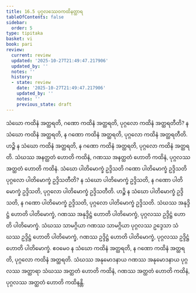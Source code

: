 ```yaml
---
title: 16.5 ပုဂ္ဂလဿေဝကထိနတ္ထာရ
tableOfContents: false
sidebar:
  order: 5
type: tipitaka
basket: vi
book: pari
review:
  current: review
  updated: '2025-10-27T21:49:47.217906'
  updated_by: ''
  notes: ''
  history:
  - state: review
    date: '2025-10-27T21:49:47.217906'
    updated_by: ''
    notes: ''
    previous_state: draft
---
```



<ReviewStatus review={frontmatter.review} showDetails={true} />

<HypothesisAnnotation frontmatter={frontmatter} />

<DynamicBreadcrumb />

<Division number="414" book="pari" e="ch" v="5" p="309">

<Paragraph number="1916" book="pari">
သံဃော ကထိနံ အတ္ထရတိ, ဂဏော ကထိနံ အတ္ထရတိ, ပုဂ္ဂလော ကထိနံ အတ္ထရတီတိ? န သံဃော ကထိနံ အတ္ထရတိ, န ဂဏော ကထိနံ အတ္ထရတိ, ပုဂ္ဂလော ကထိနံ အတ္ထရတီတိ. ဟဉ္စိ န သံဃော ကထိနံ အတ္ထရတိ, န ဂဏော ကထိနံ အတ္ထရတိ, ပုဂ္ဂလော ကထိနံ အတ္ထရတိ. သံဃဿ အနတ္ထတံ ဟောတိ ကထိနံ, ဂဏဿ အနတ္ထတံ ဟောတိ ကထိနံ, ပုဂ္ဂလဿ အတ္ထတံ ဟောတိ ကထိနံ. သံဃော ပါတိမောက္ခံ ဥဒ္ဒိသတိ ဂဏော ပါတိမောက္ခံ ဥဒ္ဒိသတိ ပုဂ္ဂလော ပါတိမောက္ခံ ဥဒ္ဒိသတီတိ? န သံဃော ပါတိမောက္ခံ ဥဒ္ဒိသတိ, န ဂဏော ပါတိမောက္ခံ ဥဒ္ဒိသတိ, ပုဂ္ဂလော ပါတိမောက္ခံ ဥဒ္ဒိသတီတိ. ဟဉ္စိ န သံဃော ပါတိမောက္ခံ ဥဒ္ဒိသတိ, န ဂဏော ပါတိမောက္ခံ ဥဒ္ဒိသတိ, ပုဂ္ဂလော ပါတိမောက္ခံ ဥဒ္ဒိသတိ. သံဃဿ အနုဒ္ဒိဋ္ဌံ ဟောတိ ပါတိမောက္ခံ, ဂဏဿ အနုဒ္ဒိဋ္ဌံ ဟောတိ ပါတိမောက္ခံ, ပုဂ္ဂလဿ ဥဒ္ဒိဋ္ဌံ ဟောတိ ပါတိမောက္ခံ. သံဃဿ သာမဂ္ဂိယာ ဂဏဿ သာမဂ္ဂိယာ ပုဂ္ဂလဿ ဥဒ္ဒေသာ သံဃဿ ဥဒ္ဒိဋ္ဌံ ဟောတိ ပါတိမောက္ခံ, ဂဏဿ ဥဒ္ဒိဋ္ဌံ ဟောတိ ပါတိမောက္ခံ, ပုဂ္ဂလဿ ဥဒ္ဒိဋ္ဌံ ဟောတိ ပါတိမောက္ခံ. ဧဝမေဝ န သံဃော ကထိနံ အတ္ထရတိ, န ဂဏော ကထိနံ အတ္ထရတိ, ပုဂ္ဂလော ကထိနံ အတ္ထရတိ. သံဃဿ အနုမောဒနာယ ဂဏဿ အနုမောဒနာယ ပုဂ္ဂလဿ အတ္ထာရာ သံဃဿ အတ္ထတံ ဟောတိ ကထိနံ, ဂဏဿ အတ္ထတံ ဟောတိ ကထိနံ, ပုဂ္ဂလဿ အတ္ထတံ ဟောတိ ကထိနန္တိ.
</Paragraph>
</Division>